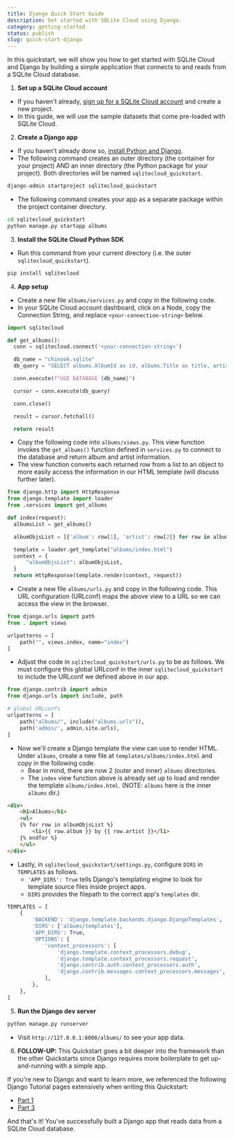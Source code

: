 ```yaml
---
title: Django Quick Start Guide
description: Get started with SQLite Cloud using Django.
category: getting-started
status: publish
slug: quick-start-django
---
```


In this quickstart, we will show you how to get started with SQLite Cloud and Django by building a simple application that connects to and reads from a SQLite Cloud database.

1. **Set up a SQLite Cloud account**
  - If you haven't already, [sign up for a SQLite Cloud account](https://sqlitecloud.io/register) and create a new project.
  - In this guide, we will use the sample datasets that come pre-loaded with SQLite Cloud.

2. **Create a Django app**
  - If you haven't already done so, [install Python and Django](https://docs.djangoproject.com/en/5.0/intro/install/).
  - The following command creates an outer directory (the container for your project) AND an inner directory (the Python package for your project). Both directories will be named `sqlitecloud_quickstart`.

```bash
django-admin startproject sqlitecloud_quickstart
```
  - The following command creates your app as a separate package within the project container directory.

```bash
cd sqlitecloud_quickstart
python manage.py startapp albums
```

3. **Install the SQLite Cloud Python SDK**
  - Run this command from your current directory (i.e. the outer `sqlitecloud_quickstart`).

```bash
pip install sqlitecloud
```

4. **App setup**
  - Create a new file `albums/services.py` and copy in the following code.
  - In your SQLite Cloud account dashboard, click on a Node, copy the Connection String, and replace `<your-connection-string>` below.

```python
import sqlitecloud

def get_albums():
  conn = sqlitecloud.connect('<your-connection-string>')

  db_name = "chinook.sqlite"
  db_query = "SELECT albums.AlbumId as id, albums.Title as title, artists.name as artist FROM albums INNER JOIN artists WHERE artists.ArtistId = albums.ArtistId LIMIT 20"

  conn.execute(f"USE DATABASE {db_name}")

  cursor = conn.execute(db_query)

  conn.close()

  result = cursor.fetchall()

  return result
```

  - Copy the following code into `albums/views.py`. This view function invokes the `get_albums()` function defined in `services.py` to connect to the database and return album and artist information.
  - The view function converts each returned row from a list to an object to more easily access the information in our HTML template (will discuss further later).

```python
from django.http import HttpResponse
from django.template import loader
from .services import get_albums

def index(request):
  albumsList = get_albums()

  albumObjsList = [{'album': row[1], 'artist': row[2]} for row in albumsList]

  template = loader.get_template("albums/index.html")
  context = {
      "albumObjsList": albumObjsList,
  }
  return HttpResponse(template.render(context, request))
```

  - Create a new file `albums/urls.py` and copy in the following code. This URL configuration (URLconf) maps the above view to a URL so we can access the view in the browser.

```python
from django.urls import path
from . import views

urlpatterns = [
    path("", views.index, name="index")
]
```

  - Adjust the code in `sqlitecloud_quickstart/urls.py` to be as follows. We must configure this global URLconf in the inner `sqlitecloud_quickstart` to include the URLconf we defined above in our app.

```python
from django.contrib import admin
from django.urls import include, path

# global URLconfs
urlpatterns = [
    path("albums/", include("albums.urls")),
    path('admin/', admin.site.urls),
]
```

  - Now we'll create a Django template the view can use to render HTML. Under `albums`, create a new file at `templates/albums/index.html` and copy in the following code.
    - Bear in mind, there are now 2 (outer and inner) `albums` directories.
    - The `index` view function above is already set up to load and render the template `albums/index.html`. (NOTE: `albums` here is the inner `albums` dir.)

```html
<div>
    <h1>Albums</h1>
    <ul>
    {% for row in albumObjsList %}
        <li>{{ row.album }} by {{ row.artist }}</li>
    {% endfor %}
    </ul>
</div>
```
  - Lastly, in `sqlitecloud_quickstart/settings.py`, configure `DIRS` in `TEMPLATES` as follows.
    - `'APP_DIRS': True` tells Django's templating engine to look for template source files inside project apps.
    - `DIRS` provides the filepath to the correct app's `templates` dir.

```python
TEMPLATES = [
    {
        'BACKEND': 'django.template.backends.django.DjangoTemplates',
        'DIRS': ['albums/templates'],
        'APP_DIRS': True,
        'OPTIONS': {
            'context_processors': [
                'django.template.context_processors.debug',
                'django.template.context_processors.request',
                'django.contrib.auth.context_processors.auth',
                'django.contrib.messages.context_processors.messages',
            ],
        },
    },
]
```

5. **Run the Django dev server**

```bash
python manage.py runserver
```

  - Visit `http://127.0.0.1:8000/albums/` to see your app data.

6. **FOLLOW-UP:**
This Quickstart goes a bit deeper into the framework than the other Quickstarts since Django requires more boilerplate to get up-and-running with a simple app.

If you're new to Django and want to learn more, we referenced the following Django Tutorial pages extensively when writing this Quickstart:
  - [Part 1](https://docs.djangoproject.com/en/5.0/intro/tutorial01)
  - [Part 3](https://docs.djangoproject.com/en/5.0/intro/tutorial03)

And that's it! You've successfully built a Django app that reads data from a SQLite Cloud database.